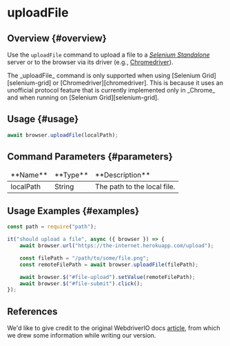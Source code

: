 
# uploadFile

## Overview {#overview}

Use the `uploadFile` command to upload a file to a _[Selenium Standalone][selenium-file]_ server or to the browser via its driver (e.g., [Chromedriver][chromedriver]).

<Admonition type="warning">
    The _uploadFile_ command is only supported when using [Selenium Grid][selenium-grid] or
    [Chromedriver][chromedriver]. This is because it uses an unofficial protocol feature that is
    currently implemented only in _Chrome_ and when running on [Selenium Grid][selenium-grid].
</Admonition>

## Usage {#usage}

```javascript
await browser.uploadFile(localPath);
```

## Command Parameters {#parameters}

<table>
<thead>
<tr><td>**Name**</td><td>**Type**</td><td>**Description**</td></tr>
</thead>
<tbody>
<tr><td>localPath</td><td>String</td><td>The path to the local file.</td></tr>

</tbody>
</table>

## Usage Examples {#examples}

```javascript
const path = require("path");

it("should upload a file", async ({ browser }) => {
    await browser.url("https://the-internet.herokuapp.com/upload");

    const filePath = "/path/to/some/file.png";
    const remoteFilePath = await browser.uploadFile(filePath);

    await browser.$("#file-upload").setValue(remoteFilePath);
    await browser.$("#file-submit").click();
});
```

## References

We'd like to give credit to the original WebdriverIO docs [article](https://webdriver.io/docs/api/browser/uploadFile), from which we drew some information while writing our version.

[selenium-grid]: https://www.selenium.dev/documentation/grid/
[selenium-file]: https://webdriver.io/docs/api/selenium/#file
[chromedriver]: https://chromedriver.chromium.org/
